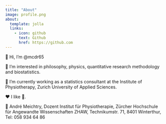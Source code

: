 ```yaml
---
title: "About"
image: profile.png
about:
  template: jolla
  links:
    - icon: github
      text: Github
      href: https://github.com
---
```



 👋 Hi, I’m @mcdr65
 
 👀 I’m interested in philosophy, physics, quantitative research methodology and biostatistics.
 
 🌱 I’m currently working as a statistics consultant at the Institute of Physiotherapy, Zurich University of Applied Sciences.
 
❤️ I like 🏃.



🏢 André Meichtry, Dozent Institut für Physiotherapie, Zürcher Hochschule für Angewandte Wissenschaften ZHAW, Technikumstr. 71, 8401 Winterthur, Tel: 058 934 64 86

